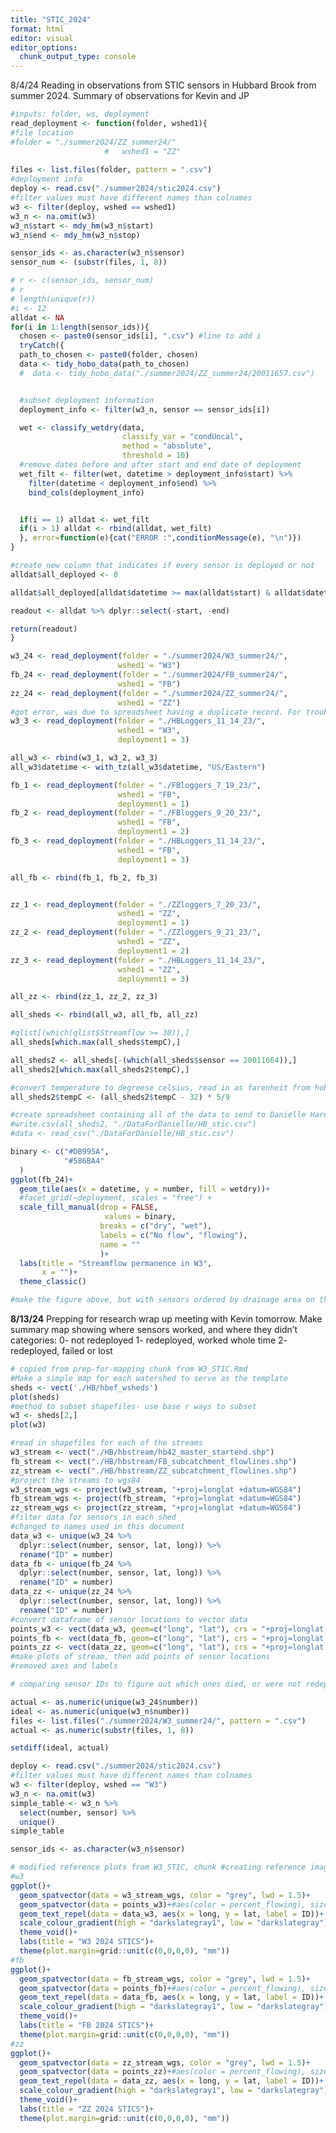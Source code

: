 ```yaml
---
title: "STIC_2024"
format: html
editor: visual
editor_options: 
  chunk_output_type: console
---
```


8/4/24
Reading in observations from STIC sensors in Hubbard Brook from summer 2024.
Summary of observations for Kevin and JP
```r

#inputs: folder, ws, deployment
read_deployment <- function(folder, wshed1){
#file location
#folder = "./summer2024/ZZ_summer24/"
                     #   wshed1 = "ZZ"
  
files <- list.files(folder, pattern = ".csv")
#deployment info
deploy <- read.csv("./summer2024/stic2024.csv")
#filter values must have different names than colnames
w3 <- filter(deploy, wshed == wshed1)
w3_n <- na.omit(w3)
w3_n$start <- mdy_hm(w3_n$start)
w3_n$end <- mdy_hm(w3_n$stop)

sensor_ids <- as.character(w3_n$sensor)
sensor_num <- (substr(files, 1, 8))

# r <- c(sensor_ids, sensor_num)
# r
# length(unique(r))
#i <- 12
alldat <- NA
for(i in 1:length(sensor_ids)){
  chosen <- paste0(sensor_ids[i], ".csv") #line to add i
  tryCatch({
  path_to_chosen <- paste0(folder, chosen)
  data <- tidy_hobo_data(path_to_chosen)
  #  data <- tidy_hobo_data("./summer2024/ZZ_summer24/20011657.csv")


  #subset deployment information
  deployment_info <- filter(w3_n, sensor == sensor_ids[i])

  wet <- classify_wetdry(data,
                         classify_var = "condUncal",
                         method = "absolute",
                         threshold = 10)
  #remove dates before and after start and end date of deployment
  wet_filt <- filter(wet, datetime > deployment_info$start) %>%
    filter(datetime < deployment_info$end) %>% 
    bind_cols(deployment_info)


  if(i == 1) alldat <- wet_filt
  if(i > 1) alldat <- rbind(alldat, wet_filt)
  }, error=function(e){cat("ERROR :",conditionMessage(e), "\n")})
}

#create new column that indicates if every sensor is deployed or not
alldat$all_deployed <- 0

alldat$all_deployed[alldat$datetime >= max(alldat$start) & alldat$datetime <= min(alldat$end)] <- 1

readout <- alldat %>% dplyr::select(-start, -end)

return(readout)
}

w3_24 <- read_deployment(folder = "./summer2024/W3_summer24/", 
                        wshed1 = "W3")
fb_24 <- read_deployment(folder = "./summer2024/FB_summer24/", 
                        wshed1 = "FB")
zz_24 <- read_deployment(folder = "./summer2024/ZZ_summer24/", 
                        wshed1 = "ZZ")
#got error, was due to spreadsheet having a duplicate record. For trouble shooting in the future- if a for loop fails, if i leave the index as the variable the loop is using, I can try to run each component of the loop on the one that failed.
w3_3 <- read_deployment(folder = "./HBLoggers_11_14_23/", 
                        wshed1 = "W3",
                        deployment1 = 3)

all_w3 <- rbind(w3_1, w3_2, w3_3)
all_w3$datetime <- with_tz(all_w3$datetime, "US/Eastern")

fb_1 <- read_deployment(folder = "./FBloggers_7_19_23/", 
                        wshed1 = "FB",
                        deployment1 = 1)
fb_2 <- read_deployment(folder = "./FBloggers_9_20_23/", 
                        wshed1 = "FB",
                        deployment1 = 2)
fb_3 <- read_deployment(folder = "./HBLoggers_11_14_23/", 
                        wshed1 = "FB",
                        deployment1 = 3)

all_fb <- rbind(fb_1, fb_2, fb_3)


zz_1 <- read_deployment(folder = "./ZZloggers_7_20_23/", 
                        wshed1 = "ZZ",
                        deployment1 = 1)
zz_2 <- read_deployment(folder = "./ZZloggers_9_21_23/", 
                        wshed1 = "ZZ",
                        deployment1 = 2)
zz_3 <- read_deployment(folder = "./HBLoggers_11_14_23/", 
                        wshed1 = "ZZ",
                        deployment1 = 3)

all_zz <- rbind(zz_1, zz_2, zz_3)

all_sheds <- rbind(all_w3, all_fb, all_zz)

#qlist[(which(qlist$Streamflow >= 30)),]
all_sheds[which.max(all_sheds$tempC),]

all_sheds2 <- all_sheds[-(which(all_sheds$sensor == 20011664)),]
all_sheds2[which.max(all_sheds2$tempC),]

#convert temperature to degreese celsius, read in as farenheit from hoboware
all_sheds2$tempC <- (all_sheds2$tempC - 32) * 5/9

#create spreadsheet containing all of the data to send to Danielle Hare
#write.csv(all_sheds2, "./DataForDanielle/HB_stic.csv")
#data <- read_csv("./DataForDanielle/HB_stic.csv")

binary <- c("#DB995A",
            "#586BA4"
  )
ggplot(fb_24)+
  geom_tile(aes(x = datetime, y = number, fill = wetdry))+
  #facet_grid(~deployment, scales = "free") + 
  scale_fill_manual(drop = FALSE,
                     values = binary,
                    breaks = c("dry", "wet"),
                    labels = c("No flow", "flowing"),
                    name = ""
                    )+
  labs(title = "Streamflow permanence in W3",
       x = "")+
  theme_classic()

```

```r
#make the figure above, but with sensors ordered by drainage area on the y-axis
```

  
**8/13/24**
Prepping for research wrap up meeting with Kevin tomorrow.
Make summary map showing where sensors worked, and where they didn't
categories:
  0- not redeployed
  1- redeployed, worked whole time
  2- redeployed, failed or lost
  
```r
# copied from prep-for-mapping chunk from W3_STIC.Rmd
#Make a simple map for each watershed to serve as the template 
sheds <- vect('./HB/hbef_wsheds')
plot(sheds)
#method to subset shapefiles- use base r ways to subset
w3 <- sheds[2,]
plot(w3)

#read in shapefiles for each of the streams
w3_stream <- vect("./HB/hbstream/hb42_master_startend.shp")
fb_stream <- vect("./HB/hbstream/FB_subcatchment_flowlines.shp")
zz_stream <- vect("./HB/hbstream/ZZ_subcatchment_flowlines.shp")
#project the streams to wgs84
w3_stream_wgs <- project(w3_stream, "+proj=longlat +datum=WGS84")
fb_stream_wgs <- project(fb_stream, "+proj=longlat +datum=WGS84")
zz_stream_wgs <- project(zz_stream, "+proj=longlat +datum=WGS84")
#filter data for sensors in each shed
#changed to names used in this document
data_w3 <- unique(w3_24 %>% 
  dplyr::select(number, sensor, lat, long)) %>% 
  rename("ID" = number)
data_fb <- unique(fb_24 %>% 
  dplyr::select(number, sensor, lat, long)) %>% 
  rename("ID" = number)
data_zz <- unique(zz_24 %>% 
  dplyr::select(number, sensor, lat, long)) %>% 
  rename("ID" = number)
#convert dataframe of sensor locations to vector data
points_w3 <- vect(data_w3, geom=c("long", "lat"), crs = "+proj=longlat +datum=WGS84")
points_fb <- vect(data_fb, geom=c("long", "lat"), crs = "+proj=longlat +datum=WGS84")
points_zz <- vect(data_zz, geom=c("long", "lat"), crs = "+proj=longlat +datum=WGS84")
#make plots of stream, then add points of sensor locations
#removed axes and labels
```

```r
# comparing sensor IDs to figure out which ones died, or were not redeployed

actual <- as.numeric(unique(w3_24$number))
ideal <- as.numeric(unique(w3_n$number))
files <- list.files("./summer2024/W3_summer24/", pattern = ".csv")
actual <- as.numeric(substr(files, 1, 8))

setdiff(ideal, actual)

deploy <- read.csv("./summer2024/stic2024.csv")
#filter values must have different names than colnames
w3 <- filter(deploy, wshed == "W3")
w3_n <- na.omit(w3)
simple_table <- w3_n %>% 
  select(number, sensor) %>% 
  unique()
simple_table

sensor_ids <- as.character(w3_n$sensor)

```

```r
# modified reference plots from W3_STIC, chunk #creating reference image of sensor locations
#w3
ggplot()+
  geom_spatvector(data = w3_stream_wgs, color = "grey", lwd = 1.5)+
  geom_spatvector(data = points_w3)+#aes(color = percent_flowing), size = 2)+
  geom_text_repel(data = data_w3, aes(x = long, y = lat, label = ID))+
  scale_colour_gradient(high = "darkslategray1", low = "darkslategray")+
  theme_void()+
  labs(title = "W3 2024 STICS")+
  theme(plot.margin=grid::unit(c(0,0,0,0), "mm"))
#fb
ggplot()+
  geom_spatvector(data = fb_stream_wgs, color = "grey", lwd = 1.5)+
  geom_spatvector(data = points_fb)+#aes(color = percent_flowing), size = 2)+
  geom_text_repel(data = data_fb, aes(x = long, y = lat, label = ID))+
  scale_colour_gradient(high = "darkslategray1", low = "darkslategray")+
  theme_void()+
  labs(title = "FB 2024 STICS")+
  theme(plot.margin=grid::unit(c(0,0,0,0), "mm"))
#zz
ggplot()+
  geom_spatvector(data = zz_stream_wgs, color = "grey", lwd = 1.5)+
  geom_spatvector(data = points_zz)+#aes(color = percent_flowing), size = 2)+
  geom_text_repel(data = data_zz, aes(x = long, y = lat, label = ID))+
  scale_colour_gradient(high = "darkslategray1", low = "darkslategray")+
  theme_void()+
  labs(title = "ZZ 2024 STICS")+
  theme(plot.margin=grid::unit(c(0,0,0,0), "mm"))
```


